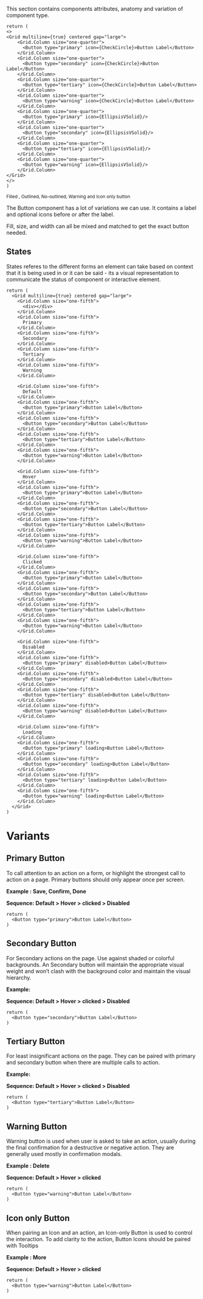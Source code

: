   
This section contains components attributes, anatomy and variation of component type.

<Documenter component={props.components}>

```
return (
<>
<Grid multiline={true} centered gap="large">
    <Grid.Column size="one-quarter">
      <Button type="primary" icon={CheckCircle}>Button Label</Button>
    </Grid.Column>
    <Grid.Column size="one-quarter">
      <Button type="secondary" icon={CheckCircle}>Button Label</Button>
    </Grid.Column>
    <Grid.Column size="one-quarter">
      <Button type="tertiary" icon={CheckCircle}>Button Label</Button>
    </Grid.Column>
    <Grid.Column size="one-quarter">
      <Button type="warning" icon={CheckCircle}>Button Label</Button>
    </Grid.Column>
    <Grid.Column size="one-quarter">
      <Button type="primary" icon={EllipsisVSolid}/>
    </Grid.Column>
    <Grid.Column size="one-quarter">
      <Button type="secondary" icon={EllipsisVSolid}/>
    </Grid.Column>
    <Grid.Column size="one-quarter">
      <Button type="tertiary" icon={EllipsisVSolid}/>
    </Grid.Column>
    <Grid.Column size="one-quarter">
      <Button type="warning" icon={EllipsisVSolid}/>
    </Grid.Column>
</Grid>
</>
)
```

</Documenter>

<small>Filled , Outlined, No-outlined, Warning and Icon only button</small>

The Button component has a lot of variations we can use. It contains a label and optional icons before or after the label. 

Fill, size, and width can all be mixed and matched to get the exact button needed.

## States

States referes to the different forms an element can take based on context that it is being used in or it can be said - its a visual representation to communicate the status of component or interactive element.   


<Documenter component={props.components}>

```
return (
  <Grid multiline={true} centered gap="large">
    <Grid.Column size="one-fifth">
      <div></div>
    </Grid.Column>
    <Grid.Column size="one-fifth">
      Primary
    </Grid.Column>
    <Grid.Column size="one-fifth">
      Secondary
    </Grid.Column>
    <Grid.Column size="one-fifth">
      Tertiary
    </Grid.Column>
    <Grid.Column size="one-fifth">
      Warning
    </Grid.Column>

    <Grid.Column size="one-fifth">
      Default
    </Grid.Column>
    <Grid.Column size="one-fifth">
      <Button type="primary">Button Label</Button>
    </Grid.Column>
    <Grid.Column size="one-fifth">
      <Button type="secondary">Button Label</Button>
    </Grid.Column>
    <Grid.Column size="one-fifth">
      <Button type="tertiary">Button Label</Button>
    </Grid.Column>
    <Grid.Column size="one-fifth">
      <Button type="warning">Button Label</Button>
    </Grid.Column>

    <Grid.Column size="one-fifth">
      Hover
    </Grid.Column>
    <Grid.Column size="one-fifth">
      <Button type="primary">Button Label</Button>
    </Grid.Column>
    <Grid.Column size="one-fifth">
      <Button type="secondary">Button Label</Button>
    </Grid.Column>
    <Grid.Column size="one-fifth">
      <Button type="tertiary">Button Label</Button>
    </Grid.Column>
    <Grid.Column size="one-fifth">
      <Button type="warning">Button Label</Button>
    </Grid.Column>

    <Grid.Column size="one-fifth">
      Clicked
    </Grid.Column>
    <Grid.Column size="one-fifth">
      <Button type="primary">Button Label</Button>
    </Grid.Column>
    <Grid.Column size="one-fifth">
      <Button type="secondary">Button Label</Button>
    </Grid.Column>
    <Grid.Column size="one-fifth">
      <Button type="tertiary">Button Label</Button>
    </Grid.Column>
    <Grid.Column size="one-fifth">
      <Button type="warning">Button Label</Button>
    </Grid.Column>

    <Grid.Column size="one-fifth">
      Disabled
    </Grid.Column>
    <Grid.Column size="one-fifth">
      <Button type="primary" disabled>Button Label</Button>
    </Grid.Column>
    <Grid.Column size="one-fifth">
      <Button type="secondary" disabled>Button Label</Button>
    </Grid.Column>
    <Grid.Column size="one-fifth">
      <Button type="tertiary" disabled>Button Label</Button>
    </Grid.Column>
    <Grid.Column size="one-fifth">
      <Button type="warning" disabled>Button Label</Button>
    </Grid.Column>

    <Grid.Column size="one-fifth">
      Loading
    </Grid.Column>
    <Grid.Column size="one-fifth">
      <Button type="primary" loading>Button Label</Button>
    </Grid.Column>
    <Grid.Column size="one-fifth">
      <Button type="secondary" loading>Button Label</Button>
    </Grid.Column>
    <Grid.Column size="one-fifth">
      <Button type="tertiary" loading>Button Label</Button>
    </Grid.Column>
    <Grid.Column size="one-fifth">
      <Button type="warning" loading>Button Label</Button>
    </Grid.Column>
  </Grid>
)
```

</Documenter>

# Variants
## Primary Button

To call attention to an action on a form, or highlight the strongest call to action on a page. Primary buttons should only appear once per screen.

**Example : Save, Confirm, Done**

**Sequence: Default > Hover > clicked > Disabled**

<Documenter component={props.components}>

```preview
return (
  <Button type="primary">Button Label</Button>
)

```

</Documenter>

## Secondary Button

For Secondary actions on the page. Use against shaded or colorful backgrounds. An Secondary button will maintain the appropriate visual weight and won’t clash with the background color and maintain the visual hierarchy. 

**Example:**

**Sequence: Default > Hover > clicked > Disabled**

<Documenter component={props.components}>

```preview
return (
  <Button type="secondary">Button Label</Button>
)

```

</Documenter>

## Tertiary Button

For least insignificant actions on the page. They can be paired with primary and secondary button when there are multiple calls to action. 

**Example:**

**Sequence: Default > Hover > clicked > Disabled**

<Documenter component={props.components}>

```preview
return (
  <Button type="tertiary">Button Label</Button>
)

```

</Documenter>

## Warning Button

Warning button is used when user is asked to take an action, usually during the final confirmation for a destructive or negative action. They are generally used mostly in confirmation modals. 

**Example :  Delete**

**Sequence: Default > Hover > clicked**

<Documenter component={props.components}>

```preview
return (
  <Button type="warning">Button Label</Button>
)

```

</Documenter>


## Icon only Button

When pairing an Icon and an action, an Icon-only Button is used to control the interaction. To add clarity to the action, Button Icons should be paired with Tooltips

**Example :  More**

**Sequence: Default > Hover > clicked**

<Documenter component={props.components}>

```preview
return (
  <Button type="warning">Button Label</Button>
)

```

</Documenter>
